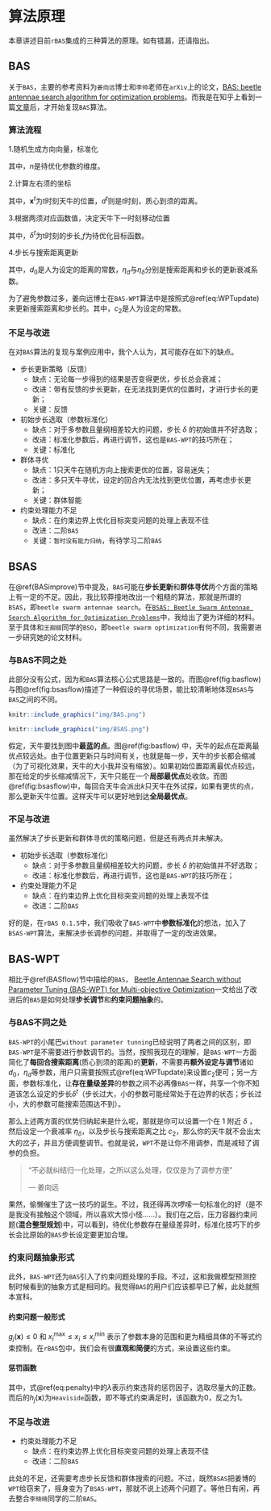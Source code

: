 # 算法原理 {#algorithm}

本章讲述目前`rBAS`集成的三种算法的原理。如有错漏，还请指出。

## BAS
关于`BAS`，主要的参考资料为`姜向远`博士和`李帅`老师在`arXiv`上的论文，[BAS: beetle antennae search algorithm for optimization problems](https://arxiv.org/abs/1710.10724)。而我是在知乎上看到一篇[文章](https://zhuanlan.zhihu.com/p/30742461)后，才开始复现`BAS`算法。

### 算法流程 {#BASflow}

1.随机生成方向向量，标准化

\begin{equation}
\overrightarrow{\mathbf{b}}=\frac{\text{rnd}(n,1)}{\|\text{rnd}(n,1)\|}
(\#eq:dir)
\end{equation}

其中，$n$是待优化参数的维度。

2.计算左右须的坐标

\begin{equation}
\begin{split}
\mathbf{x}_r&=\mathbf{x}^t+d^t\overrightarrow{\mathbf{b}} \\
\mathbf{x}_l&=\mathbf{x}^t-d^t\overrightarrow{\mathbf{b}}
\end{split}
(\#eq:xlxr)
\end{equation}

其中，$\mathbf{x}^t$为$t$时刻天牛的位置，$d^t$则是$t$时刻，质心到须的距离。

3.根据两须对应函数值，决定天牛下一时刻移动位置

\begin{equation}
\mathbf{x}^t=\mathbf{x}^{t-1}+\delta^t\overrightarrow{\mathbf{b}}\text{sign}(f(\mathbf{x}_r)-f(\mathbf{x}_l))
(\#eq:xupdate)
\end{equation}

其中，$\delta^t$为t时刻的步长,$f$为待优化目标函数。

4.步长与搜索距离更新


\begin{align}
d^t&= \eta_d d^{t-1}+d_0 (\#eq:dupdate)\\
\delta^t&=\eta_{\delta} \delta^{t-1} (\#eq:deltaupdate)
\end{align}


其中，$d_0$是人为设定的距离的常数，$\eta_d$与$\eta_\delta$分别是搜索距离和步长的更新衰减系数。

为了避免参数过多，姜向远博士在`BAS-WPT`算法中是按照式\@ref(eq:WPTupdate)来更新搜索距离和步长的。其中，$c_2$是人为设定的常数。
\begin{equation}
\begin{split}
\delta^t&=\eta_{\delta} \delta^{t-1}\\
d^t &= \frac{\delta^t}{c_2}\\
(\#eq:WPTupdate) 
\end{split}
\end{equation}

### 不足与改进 {#BASimprove}

在对`BAS`算法的复现与案例应用中，我个人认为，其可能存在如下的缺点。

- 步长更新策略（反馈）
    + 缺点：无论每一步得到的结果是否变得更优，步长总会衰减；
    + 改进：带有反馈的步长更新，在无法找到更优的位置时，才进行步长的更新；
    + 关键：反馈
- 初始步长选取（参数标准化）
    + 缺点：对于多参数且量纲相差较大的问题，步长 $\delta$ 的初始值并不好选取；
    + 改进：标准化参数后，再进行调节，这也是`BAS-WPT`的技巧所在；
    + 关键：标准化
- 群体寻优
    + 缺点：1只天牛在随机方向上搜索更优的位置，容易迷失；
    + 改进：多只天牛寻优，设定的回合内无法找到更优位置，再考虑步长更新；
    + 关键：群体智能
- 约束处理能力不足
    + 缺点：在约束边界上优化目标突变问题的处理上表现不佳
    + 改进：二阶`BAS`
    + 关键：`暂时没有能力归纳`，有待学习二阶`BAS`

## BSAS

在\@ref(BASimprove)节中提及，`BAS`可能在**步长更新**和**群体寻优**两个方面的策略上有一定的不足。因此，我比较莽撞地改出一个粗糙的算法，那就是所谓的`BSAS`，即`beetle swarm antennae search`。在[`BSAS: Beetle Swarm Antennae Search Algorithm for Optimization Problems`](https://arxiv.org/abs/1807.10470)中，我给出了更为详细的材料。至于具体和`王甜甜`同学的`BSO`，即`beetle swarm optimization`有何不同，我需要进一步研究她的论文材料。

### 与BAS不同之处 {#BSASflow}
此部分没有公式，因为和`BAS`算法核心公式思路是一致的。而图\@ref(fig:basflow)与图\@ref(fig:bsasflow)描述了一种假设的寻优场景，能比较清晰地体现`BSAS`与`BAS`之间的不同。

```{r basflow, fig.cap='BAS寻优过程示意', out.width='80%', fig.align='center', echo=FALSE}
knitr::include_graphics("img/BAS.png")
```

```{r bsasflow, fig.cap='BSAS寻优过程示意', out.width='80%', fig.align='center', echo=FALSE}
knitr::include_graphics("img/BSAS.png")
```

假定，天牛要找到图中**最蓝的点**。图\@ref(fig:basflow) 中，天牛的起点在距离最优点较远处。由于位置更新只与时间有关，也就是每一步，天牛的步长都会缩减（为了可视化效果，天牛的大小我并没有缩放）。如果初始位置距离最优点较远，那在给定的步长缩减情况下，天牛只能在一个**局部最优点**处收敛。而图\@ref(fig:bsasflow)中，每回合天牛会派出$k$只天牛在外试探，如果有更优的点，那么更新天牛位置。这样天牛可以更好地到达**全局最优点**。

### 不足与改进 {#BSASimprove}

虽然解决了步长更新和群体寻优的策略问题，但是还有两点并未解决。

- 初始步长选取（参数标准化）
    + 缺点：对于多参数且量纲相差较大的问题，步长 $\delta$ 的初始值并不好选取；
    + 改进：标准化参数后，再进行调节，这也是`BAS-WPT`的技巧所在；
- 约束处理能力不足
    + 缺点：在约束边界上优化目标突变问题的处理上表现不佳
    + 改进：二阶`BAS`

好的是，在`rBAS 0.1.5`中，我们吸收了`BAS-WPT`中**参数标准化**的想法，加入了`BSAS-WPT`算法，来解决步长调参的问题，并取得了一定的改进效果。

## BAS-WPT

相比于\@ref(BASflow)节中描绘的`BAS`，
[Beetle Antennae Search without Parameter Tuning (BAS-WPT) for Multi-objective Optimization](https://arxiv.org/abs/1711.02395)一文给出了改进后的`BAS`是如何处理**步长调节**和**约束问题抽象**的。

### 与BAS不同之处 {#BASWPTflow}

`BAS-WPT`的小尾巴`without parameter tunning`已经说明了两者之间的区别，即`BAS-WPT`是不需要进行参数调节的。当然，按照我现在的理解，是`BAS-WPT`一方面简化了**每回合搜索距离**(质心到须的距离)的**更新**，不需要再**额外设定与调节**诸如$d_0$，$\eta_d$等参数，用户只需要按照式\@ref(eq:WPTupdate)来设置$c_2$便可；另一方面，参数标准化，让**存在量级差异**的参数之间不必再像`BAS`一样，共享一个你不知道该怎么设定的步长$\delta^t$（步长过大，小的参数可能经常处于在边界的状态；步长过小，大的参数可能搜索范围达不到）。

那么上述两方面的优势归纳起来是什么呢，那就是你可以设置一个在 $1$ 附近 $\delta$ ，然后设定一个衰减率 $\eta_{\delta}$，以及步长与搜索距离之比 $c_2$，那么你的天牛就不会出太大的岔子，并且方便调整调节。也就是说，`WPT`不是让你不用调参，而是减轻了调参的负担。

> "不必就纠结归一化处理，之所以这么处理，仅仅是为了调参方便"
>
> --- 姜向远

果然，偷懒催生了这一技巧的诞生。不过，我还得再次啰嗦一句标准化的好（是不是我没有接触这个领域，所以喜欢大惊小怪……）。我们在之后，压力容器约束问题(**混合整型规划**)中，可以看到，待优化参数存在量级差异时，标准化技巧下的步长会比原始的`BAS`步长设定要更加合理。

### 约束问题抽象形式 {#constrform}

此外，`BAS-WPT`还为`BAS`引入了约束问题处理的手段。不过，这和我做模型预测控制时候看到的抽象方式是相同的。我觉得`BAS`的用户们应该都早已了解，此处就照本宣科。

#### 约束问题一般形式

\begin{equation}
\begin{split}
& \frac{\text{Minimize}}{\text{Maximize}} f(\mathbf{x}) \\
s.t.  & g_j(\mathbf{x})\leq 0, j=1, \cdots, K \\
& x^\text{max}_i \leq x_i \leq x^\text{min}_i, i=1, \cdots N
\end{split}
(\#eq:ConProb)
\end{equation}

$g_j(\mathbf{x})\leq 0$ 和 $x^\text{max}_i \leq x_i \leq x^\text{min}_i$ 表示了参数本身的范围和更为精细具体的不等式约束控制。在`rBAS`包中，我们会有很**直观和简便**的方式，来设置这些约束。

#### 惩罚函数

\begin{equation}
F(\mathbf{x})=f(\mathbf{x})+\lambda\sum_{j=1}^{K}h_j(\mathbf{x})g_j(\mathbf{x})
(\#eq:penalty)
\end{equation}


\begin{equation}
h_j(\mathbf{x}) = \begin{cases} 
1, & g_j(\mathbf{x})>0 \\ 
0, & g_j(\mathbf{x})\leq0
\end{cases}
(\#eq:violation)
\end{equation}

其中，式\@ref(eq:penalty)中的$\lambda$表示约束违背的惩罚因子，选取尽量大的正数。而后的$h_j(\mathbf{x})$为`Heaviside`函数，即不等式约束满足时，该函数为0，反之为1。

### 不足与改进 {#BSASimprove}

- 约束处理能力不足
    + 缺点：在约束边界上优化目标突变问题的处理上表现不佳
    + 改进：二阶`BAS`
    
此处的不足，还需要考虑步长反馈和群体搜索的问题。不过，既然`BSAS`把姜博的`WPT`给窃来了，摇身变为了`BSAS-WPT`，那就不说上述两个问题了。等他日有闲，再去整合`李晓晓`同学的二阶`BAS`。

